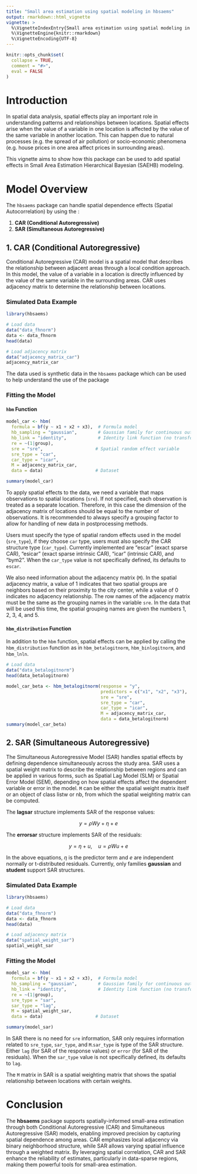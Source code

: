 ```yaml
---
title: "Small area estimation using spatial modeling in hbsaems"
output: rmarkdown::html_vignette
vignette: >
  %\VignetteIndexEntry{Small area estimation using spatial modeling in hbsaems}
  %\VignetteEngine{knitr::rmarkdown}
  %\VignetteEncoding{UTF-8}
---
```


```r
knitr::opts_chunk$set(
  collapse = TRUE,
  comment = "#>",
  eval = FALSE
)
```

# Introduction

In spatial data analysis, spatial effects play an important role in understanding patterns and relationships between locations. Spatial effects arise when the value of a variable in one location is affected by the value of the same variable in another location. This can happen due to natural processes (e.g. the spread of air pollution) or socio-economic phenomena (e.g. house prices in one area affect prices in surrounding areas).

This vignette aims to show how this package can be used to add spatial effects in Small Area Estimation Hierarchical Bayesian (SAEHB) modeling.

# Model Overview

The `hbsaems` package can handle spatial dependence effects (Spatial Autocorrelation) by using the :

1.  **CAR (Conditional Autoregressive)**
2.  **SAR (Simultaneous Autoregressive)**

## 1. **CAR (Conditional Autoregressive)**

Conditional Autoregressive (CAR) model is a spatial model that describes the relationship between adjacent areas through a local condition approach. In this model, the value of a variable in a location is directly influenced by the value of the same variable in the surrounding areas. CAR uses adjacency matrix to determine the relationship between locations.

### Simulated Data Example

```r
library(hbsaems)

# Load data
data("data_fhnorm")
data <- data_fhnorm
head(data)

# Load adjacency matrix
data("adjacency_matrix_car")
adjacency_matrix_car
```

The data used is synthetic data in the `hbsaems` package which can be used to help understand the use of the package

### Fitting the Model

#### `hbm` Function

```r
model_car <- hbm(
  formula = bf(y ~ x1 + x2 + x3),  # Formula model
  hb_sampling = "gaussian",        # Gaussian family for continuous outcomes
  hb_link = "identity",            # Identity link function (no transformation)
  re = ~(1|group),
  sre = "sre",                    # Spatial random effect variable
  sre_type = "car",
  car_type = "icar",
  M = adjacency_matrix_car,
  data = data)                    # Dataset

summary(model_car)
```

To apply spatial effects to the data, we need a variable that maps observations to spatial locations (`sre`). If not specified, each observation is treated as a separate location. Therefore, in this case the dimension of the adjacency matrix of locations should be equal to the number of observations. It is recommended to always specify a grouping factor to allow for handling of new data in postprocessing methods.

Users must specify the type of spatial random effects used in the model (`sre_type`), if they choose `car` type, users must also specify the CAR structure type (`car_type`). Currently implemented are "escar" (exact sparse CAR), "esicar" (exact sparse intrinsic CAR), "icar" (intrinsic CAR), and "bym2". When the `car_type` value is not specifically defined, its defaults to `escar`.

We also need information about the adjacency matrix (`M`). In the spatial adjacency matrix, a value of 1 indicates that two spatial groups are neighbors based on their proximity to the city center, while a value of 0 indicates no adjacency relationship. The row names of the adjacency matrix must be the same as the grouping names in the variable `sre`. In the data that will be used this time, the spatial grouping names are given the numbers 1, 2, 3, 4, and 5.

#### `hbm_distribution` Function

In addition to the `hbm` function, spatial effects can be applied by calling the `hbm_distribution` function as in `hbm_betalogitnorm`, `hbm_binlogitnorm`, and `hbm_lnln`.

```r
# Load data
data("data_betalogitnorm")
head(data_betalogitnorm)

model_car_beta <- hbm_betalogitnorm(response = "y",
                                    predictors = c("x1", "x2", "x3"),
                                    sre = "sre",
                                    sre_type = "car",
                                    car_type = "icar",
                                    M = adjacency_matrix_car,
                                    data = data_betalogitnorm)
summary(model_car_beta)
```

## 2. **SAR (Simultaneous Autoregressive)**

The Simultaneous Autoregressive Model (SAR) handles spatial effects by defining dependence simultaneously across the study area. SAR uses a spatial weight matrix to describe the relationship between regions and can be applied in various forms, such as Spatial Lag Model (SLM) or Spatial Error Model (SEM), depending on how spatial effects affect the dependent variable or error in the model. `M` can be either the spatial weight matrix itself or an object of class listw or nb, from which the spatial weighting matrix can be computed.

The **lagsar** structure implements SAR of the response values:

$$y = \rho W y + \eta + e$$

The **errorsar** structure implements SAR of the residuals:

$$y = \eta + u, \quad u = \rho W u + e$$

In the above equations, $\eta$ is the predictor term and $e$ are independent normally or t-distributed residuals. Currently, only families **gaussian** and **student** support SAR structures.

### Simulated Data Example

```r
library(hbsaems)

# Load data
data("data_fhnorm")
data <- data_fhnorm
head(data)

# Load adjacency matrix
data("spatial_weight_sar")
spatial_weight_sar
```

### Fitting the Model

```r
model_sar <- hbm(
  formula = bf(y ~ x1 + x2 + x3),  # Formula model
  hb_sampling = "gaussian",        # Gaussian family for continuous outcomes
  hb_link = "identity",            # Identity link function (no transformation)
  re = ~(1|group),
  sre_type = "sar",
  sar_type = "lag",
  M = spatial_weight_sar,    
  data = data)                    # Dataset

summary(model_sar)
```

In SAR there is no need for `sre` information, SAR only requires information related to `sre_type`, `sar_type`, and `M`.`sar_type` is type of the SAR structure. Either `lag` (for SAR of the response values) or `error` (for SAR of the residuals). When the `sar_type` value is not specifically defined, its defaults to `lag`.

The `M` matrix in SAR is a spatial weighting matrix that shows the spatial relationship between locations with certain weights.

# Conclusion

The **hbsaems** package supports spatially-informed small-area estimation through both Conditional Autoregressive (CAR) and Simultaneous Autoregressive (SAR) models, enabling improved precision by capturing spatial dependence among areas. CAR emphasizes local adjacency via binary neighborhood structure, while SAR allows varying spatial influence through a weighted matrix. By leveraging spatial correlation, CAR and SAR enhance the reliability of estimates, particularly in data-sparse regions, making them powerful tools for small-area estimation.
